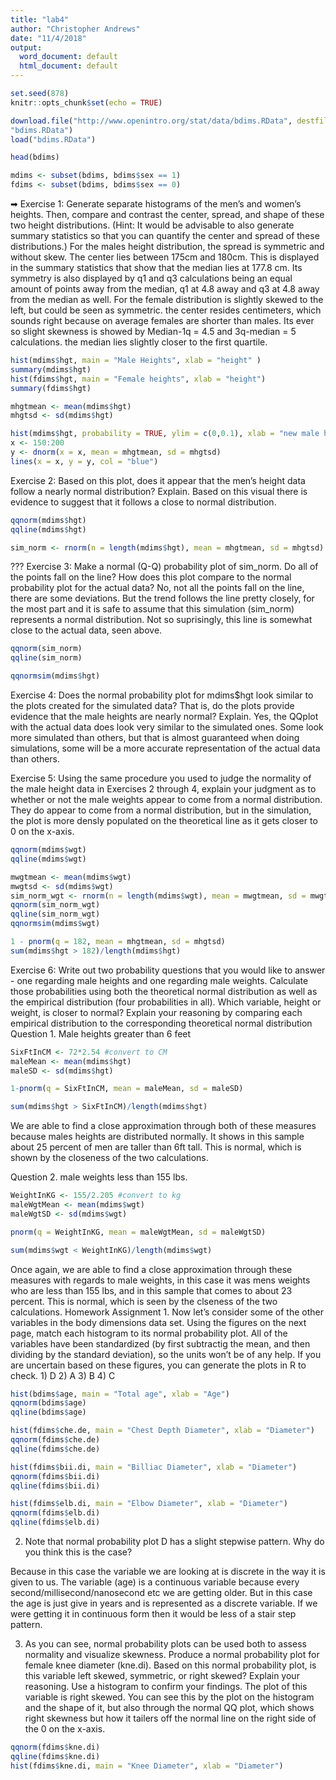```yaml
---
title: "lab4"
author: "Christopher Andrews"
date: "11/4/2018"
output:
  word_document: default
  html_document: default
---
```


```r
set.seed(878)
knitr::opts_chunk$set(echo = TRUE)

```

```r
download.file("http://www.openintro.org/stat/data/bdims.RData", destfile =
"bdims.RData")
load("bdims.RData")
```

```r
head(bdims)
```

```r
mdims <- subset(bdims, bdims$sex == 1)
fdims <- subset(bdims, bdims$sex == 0)
```

➡ Exercise 1: Generate separate histograms of the men’s and women’s heights. Then,
compare and contrast the center, spread, and shape of these two height distributions. (Hint:
It would be advisable to also generate summary statistics so that you can quantify the
center and spread of these distributions.)
For the males height distribution, the spread is symmetric and without skew. The center lies between 175cm and 180cm. This is displayed in the summary statistics that show that the median lies at 177.8 cm. Its symmetry is also displayed by q1 and q3 calculations being an equal amount of points away from the median, q1 at 4.8 away and q3 at 4.8 away from the median as well.
For the female distribution is slightly skewed to the left, but could be seen as symmetric. the center resides centimeters, which sounds right because on average females are shorter than males. Its ever so slight skewness is showed by Median-1q = 4.5 and 3q-median = 5 calculations. the median lies slightly closer to the first quartile.


```r
hist(mdims$hgt, main = "Male Heights", xlab = "height" )
summary(mdims$hgt)
hist(fdims$hgt, main = "Female heights", xlab = "height")
summary(fdims$hgt)
```

```r
mhgtmean <- mean(mdims$hgt)
mhgtsd <- sd(mdims$hgt)
```
```r
hist(mdims$hgt, probability = TRUE, ylim = c(0,0.1), xlab = "new male heights")
x <- 150:200
y <- dnorm(x = x, mean = mhgtmean, sd = mhgtsd)
lines(x = x, y = y, col = "blue")
```

Exercise 2: Based on this plot, does it appear that the men's height data follow a nearly normal
distribution? Explain.
Based on this visual there is evidence to suggest that it follows a close to normal distribution.


```r
qqnorm(mdims$hgt)
qqline(mdims$hgt)
```

```r
sim_norm <- rnorm(n = length(mdims$hgt), mean = mhgtmean, sd = mhgtsd)
```
??? Exercise 3: Make a normal (Q-Q) probability plot of sim_norm. Do all of the points fall
on the line? How does this plot compare to the normal probability plot for the actual data?
No, not all the points fall on the line, there are some deviations. But the trend follows the line pretty closely, for the most part and it is safe to assume that this simulation (sim_norm) represents a normal distribution. Not so suprisingly, this line is somewhat close to the actual data, seen above.
```r
qqnorm(sim_norm)
qqline(sim_norm)
```
```r
qqnormsim(mdims$hgt)
```

 Exercise 4: Does the normal probability plot for mdims$hgt look similar to the plots
created for the simulated data? That is, do the plots provide evidence that the male heights
are nearly normal? Explain.
Yes, the QQplot with the actual data does look very similar to the simulated ones. Some look more simulated than others, but that is almost guaranteed when doing simulations, some will be a more accurate representation of the actual data than others.

Exercise 5: Using the same procedure you used to judge the normality of the male height
data in Exercises 2 through 4, explain your judgment as to whether or not the male weights
appear to come from a normal distribution. 
They do appear to come from a normal distribution, but in the simulation, the plot is more densly populated on the theoretical line as it gets closer to 0 on the x-axis.
```r
qqnorm(mdims$wgt)
qqline(mdims$wgt)
```

```r
mwgtmean <- mean(mdims$wgt)
mwgtsd <- sd(mdims$wgt)
sim_norm_wgt <- rnorm(n = length(mdims$wgt), mean = mwgtmean, sd = mwgtsd)
qqnorm(sim_norm_wgt)
qqline(sim_norm_wgt)
qqnormsim(mdims$wgt)
```
```r
1 - pnorm(q = 182, mean = mhgtmean, sd = mhgtsd)
sum(mdims$hgt > 182)/length(mdims$hgt)
```
Exercise 6: Write out two probability questions that you would like to answer - one
regarding male heights and one regarding male weights. Calculate those probabilities using
both the theoretical normal distribution as well as the empirical distribution (four
probabilities in all). Which variable, height or weight, is closer to normal? Explain your
reasoning by comparing each empirical distribution to the corresponding theoretical normal
distribution
Question 1. Male heights greater than 6 feet
```r
SixFtInCM <- 72*2.54 #convert to CM
maleMean <- mean(mdims$hgt)
maleSD <- sd(mdims$hgt)
```

```r
1-pnorm(q = SixFtInCM, mean = maleMean, sd = maleSD)
```
```r
sum(mdims$hgt > SixFtInCM)/length(mdims$hgt)
```
We are able to find a close approximation through both of these measures because males heights are distributed normally.
It shows in this sample about 25 percent of men are taller than 6ft tall.
This is normal, which is shown by the closeness of the two calculations.

Question 2. male weights less than 155 lbs.
```r
WeightInKG <- 155/2.205 #convert to kg
maleWgtMean <- mean(mdims$wgt)
maleWgtSD <- sd(mdims$wgt)
```

```r
pnorm(q = WeightInKG, mean = maleWgtMean, sd = maleWgtSD)
```
```r
sum(mdims$wgt < WeightInKG)/length(mdims$wgt)
```
Once again, we are able to find a close approximation through these measures with regards to male weights, in this case it was mens weights who are less than 155 lbs, and in this sample that comes to about 23 percent.
This is normal, which is seen by the clseness of the two calculations.
Homework Assignment
1. Now let's consider some of the other variables in the body dimensions data set. Using the figures on the
next page, match each histogram to its normal probability plot. All of the variables have been
standardized (by first subtractig the mean, and then dividing by the standard deviation), so the units won't
be of any help. If you are uncertain based on these figures, you can generate the plots in R to check.
  1) D
  2) A
  3) B
  4) C
```r
hist(bdims$age, main = "Total age", xlab = "Age")
qqnorm(bdims$age)
qqline(bdims$age)
```
```r
hist(fdims$che.de, main = "Chest Depth Diameter", xlab = "Diameter")
qqnorm(fdims$che.de)
qqline(fdims$che.de)
```
```r
hist(fdims$bii.di, main = "Billiac Diameter", xlab = "Diameter")
qqnorm(fdims$bii.di)
qqline(fdims$bii.di)
```

```r
hist(fdims$elb.di, main = "Elbow Diameter", xlab = "Diameter")
qqnorm(fdims$elb.di)
qqline(fdims$elb.di)
```

2. Note that normal probability plot D has a slight stepwise pattern. Why do you think this is the case?

Because in this case the variable we are looking at is discrete in the way it is given to us. The variable (age) is a continuous variable because every second/millisecond/nanosecond etc we are getting older. But in this case the age is just give in years and is represented as a discrete variable. If we were getting it in continuous form then it would be less of a stair step pattern.

3. As you can see, normal probability plots can be used both to assess normality and visualize skewness.
Produce a normal probability plot for female knee diameter (kne.di). Based on this normal probability
plot, is this variable left skewed, symmetric, or right skewed? Explain your reasoning. Use a histogram
to confirm your findings.
The plot of this variable is right skewed. You can see this by the plot on the histogram and the shape of it, but also through the normal QQ plot, which shows right skewness but how it tailers off the normal line on the right side of the 0 on the x-axis.
```r

qqnorm(fdims$kne.di)
qqline(fdims$kne.di)
hist(fdims$kne.di, main = "Knee Diameter", xlab = "Diameter")
```


